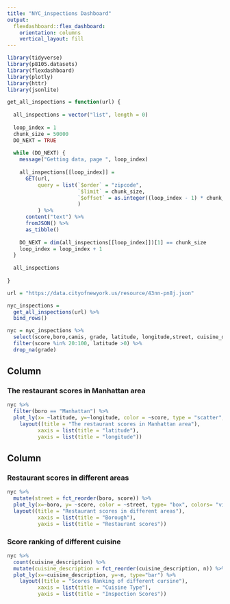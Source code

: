 ```yaml
---
title: "NYC_inspections Dashboard"
output: 
  flexdashboard::flex_dashboard:
    orientation: columns
    vertical_layout: fill
---
```


```r
library(tidyverse)
library(p8105.datasets)
library(flexdashboard)
library(plotly)
library(httr)
library(jsonlite)
```

```r
get_all_inspections = function(url) {
  
  all_inspections = vector("list", length = 0)
  
  loop_index = 1
  chunk_size = 50000
  DO_NEXT = TRUE
  
  while (DO_NEXT) {
    message("Getting data, page ", loop_index)
    
    all_inspections[[loop_index]] = 
      GET(url,
          query = list(`$order` = "zipcode",
                       `$limit` = chunk_size,
                       `$offset` = as.integer((loop_index - 1) * chunk_size)
                       )
          ) %>%
      content("text") %>%
      fromJSON() %>%
      as_tibble()
    
    DO_NEXT = dim(all_inspections[[loop_index]])[1] == chunk_size
    loop_index = loop_index + 1
  }
  
  all_inspections
  
}

url = "https://data.cityofnewyork.us/resource/43nn-pn8j.json"

nyc_inspections = 
  get_all_inspections(url) %>%
  bind_rows() 
```

```r
nyc = nyc_inspections %>% 
  select(score,boro,camis, grade, latitude, longitude,street, cuisine_description) %>% 
  filter(score %in% 20:100, latitude >0) %>% 
  drop_na(grade)
```
Column {data-width=650}
-----------------------------------------------------------------------

### The restaurant scores in Manhattan area

```r
nyc %>% 
  filter(boro == "Manhattan") %>% 
  plot_ly(x= ~latitude, y=~longitude, color = ~score, type = "scatter", mode ="markers", alpha = .5, text = ~score) %>% 
    layout((title = "The restaurant scores in Manhattan area"),
          xaxis = list(title = "latitude"),
          yaxis = list(title = "longitude"))
```

Column {data-width=350}
-----------------------------------------------------------------------

### Restaurant scores in different areas 

```r
nyc %>% 
  mutate(street = fct_reorder(boro, score)) %>% 
  plot_ly(x=~boro, y= ~score, color = ~street, type= "box", colors= "viridis") %>% 
  layout((title = "Restaurant scores in different areas"),
          xaxis = list(title = "Borough"),
          yaxis = list(title = "Restaurant scores"))
```

### Score ranking of different cuisine 

```r
nyc %>% 
  count(cuisine_description) %>% 
  mutate(cuisine_description = fct_reorder(cuisine_description, n)) %>% 
  plot_ly(x=~cuisine_description, y=~n, type="bar") %>% 
    layout((title = "Scores Ranking of different cursine"),
          xaxis = list(title = "Cuisine Type"),
          yaxis = list(title = "Inspection Scores"))
```


